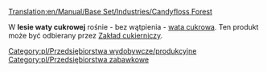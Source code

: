 [[Translation:en/Manual/Base Set/Industries/Candyfloss Forest]]

{{pl/Przedsiębiorstwa|image=en/CandyflossForest.png
|name=Las waty cukrowej
|climates=[[pl/Manual/Klimat]]
|accepts=Nic
|produces=[[pl/Manual/Base Set/Cargos/Wata cukrowa|Wata cukrowa]]
}}

W '''lesie waty cukrowej''' rośnie - bez wątpienia - [[pl/Manual/Base Set/Cargos/Wata cukrowa|wata cukrowa]]. Ten produkt może być odbierany przez [[pl/Manual/Base Set/Industries/Zakład cukierniczy|Zakład cukierniczy]].

{{pl/Navbox Industries}}

[[Category:pl/Przedsiębiorstwa wydobywcze/produkcyjne]]
[[Category:pl/Przedsiębiorstwa zabawkowe]]